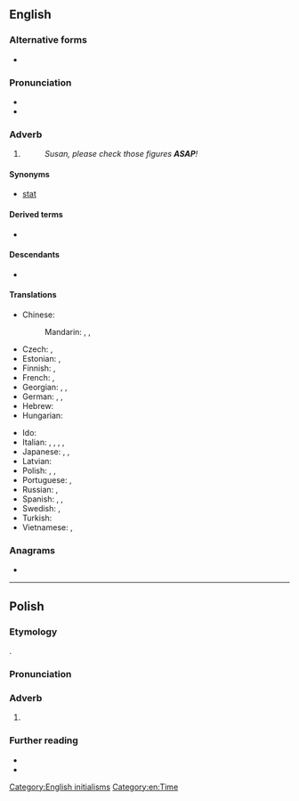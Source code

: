 ==English==

===Alternative forms===
* {{l|en|asap}}

===Pronunciation===
* {{IPA|en|/ˌeɪ.ɛs.eɪˈpiː/|/ˈeɪ.sæp/}}
* {{rhymes|en|æp|iː|s1=2|s2=4}}

===Adverb===
{{en-adv|-}}

# {{initialism of|en|as soon as possible}}
#: {{antonyms|en|at leisure}}
#: ''Susan, please check those figures '''ASAP'''!''

====Synonyms====
* [[stat#Etymology 1|stat]]

====Derived terms====
* {{l|en|WRASAP}}

====Descendants====
* {{desc|fi|asap|bor=1}}

====Translations====
{{trans-top|as soon as possible}}
* Chinese:
*: Mandarin: {{t+|cmn|盡快|sc=Hani}}, {{t+|cmn|尽快|tr=jìnkuài|sc=Hani}}, {{t+|cmn|及早|tr=jízǎo|sc=Hani}}
* Czech: {{t+|cs|ASAP}}, {{t|cs|co nejdřív}}
* Estonian: {{t+|et|asap}}, {{t+|et|ASAP}}
* Finnish: {{t|fi|asap}}, {{t+|fi|ASAP}}
* French: {{t+|fr|dès que possible}}, {{t+|fr|au plus vite}}
* Georgian: {{t|ka|რაც შეიძლება ჩქარა}}, {{t|ka|რაც შეიძლება სწრაფად}}, {{t|ka|რაც შეიძლება მალე}}
* German: {{t|de|so bald wie möglich}}, {{t|de|so schnell wie möglich}}, {{t+|de|schnellstmöglich}}
* Hebrew: {{t|he|בַּהֶקְדֵּם הָאֶפְשָׁרִי|tr=bahek'dém haef'sharí}}
* Hungarian: {{t|hu|amilyen hamar csak lehetséges}}
{{trans-mid}}
* Ido: {{t|io|tam balde kam posibla}}
* Italian: {{t|it|appena possibile}}, {{t|it|il prima possibile}}, {{t|it|al più presto}}, {{t|it|il più presto possibile}}, {{t+|it|quanto prima}}
* Japanese: {{t+|ja|大至急|tr=daishikyuu}}, {{t|ja|なるべく早く|tr=narubekuhayaku}}, {{t|ja|なるはや|tr=naruhaya}}
* Latvian: {{t|lv|cik vien drīz iespējams}}
* Polish: {{t|pl|[[szybko|jak najszybciej]]}}, {{t+|pl|asap}}, {{t+|pl|ASAP}}
* Portuguese: {{t|pt|[[o]] [[mais]] [[rápido]] [[possível]]}}, {{t|pt|o quanto antes}}
* Russian: {{t|ru|как мо́жно скоре́е}}, {{t|ru|как мо́жно быстре́е}}
* Spanish: {{t|es|[[lo]] [[más]] [[rápido]] [[posible]]}}, {{t|es|[[lo]] [[antes]] [[posible]]}}, {{t|es|cuanto antes}}
* Swedish: {{t+|sv|snarast}}, {{t|sv|så snart som möjligt}}
* Turkish: {{t+|tr|bir an önce}}
* Vietnamese: {{t|vi|sớm nhất có thể}}, {{t|vi|càng sớm càng tốt}}
{{trans-bottom}}

===Anagrams===
* {{anagrams|en|a=aaps|AAPS|AAPs|APAs|PAAs|PaaS|sapa}}

[[Category:English initialisms]]
[[Category:en:Time]]

----

==Polish==

===Etymology===
{{ubor|pl|en|ASAP}}.

===Pronunciation===
{{pl-p}}

===Adverb===
{{pl-adv|-}}

# {{lb|pl|colloquial}} {{alt sp|pl|asap}}
#: {{syn|pl|[[szybko|jak najszybciej]]}}

===Further reading===
* {{R:pl:WSJP}}
* {{R:pl:PWN}}

{{cln|pl|manner adverbs}}